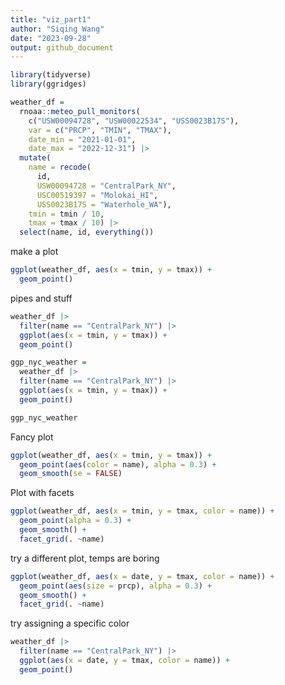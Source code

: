 ```yaml
---
title: "viz_part1"
author: "Siqing Wang"
date: "2023-09-28"
output: github_document
---
```


```r
library(tidyverse)
library(ggridges)
```

```r
weather_df = 
  rnoaa::meteo_pull_monitors(
    c("USW00094728", "USW00022534", "USS0023B17S"),
    var = c("PRCP", "TMIN", "TMAX"), 
    date_min = "2021-01-01",
    date_max = "2022-12-31") |>
  mutate(
    name = recode(
      id, 
      USW00094728 = "CentralPark_NY", 
      USC00519397 = "Molokai_HI",
      USS0023B17S = "Waterhole_WA"),
    tmin = tmin / 10,
    tmax = tmax / 10) |>
  select(name, id, everything())
```

make a plot
```r
ggplot(weather_df, aes(x = tmin, y = tmax)) +
  geom_point()
```

pipes and stuff 
```r
weather_df |>
  filter(name == "CentralPark_NY") |> 
  ggplot(aes(x = tmin, y = tmax)) +
  geom_point()

ggp_nyc_weather = 
  weather_df |>
  filter(name == "CentralPark_NY") |> 
  ggplot(aes(x = tmin, y = tmax)) +
  geom_point()

ggp_nyc_weather
```

Fancy plot 
```r
ggplot(weather_df, aes(x = tmin, y = tmax)) + 
  geom_point(aes(color = name), alpha = 0.3) +
  geom_smooth(se = FALSE)
```

Plot with facets
```r
ggplot(weather_df, aes(x = tmin, y = tmax, color = name)) +
  geom_point(alpha = 0.3) + 
  geom_smooth() +
  facet_grid(. ~name)
```

try a different plot, temps are boring 
```r
ggplot(weather_df, aes(x = date, y = tmax, color = name)) +
  geom_point(aes(size = prcp), alpha = 0.3) + 
  geom_smooth() +
  facet_grid(. ~name)
```

try assigning a specific color 
```r
weather_df |> 
  filter(name == "CentralPark_NY") |> 
  ggplot(aes(x = date, y = tmax, color = name)) + 
  geom_point()
```



